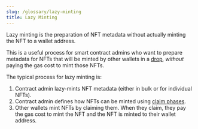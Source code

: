 ```yaml
---
slug: /glossary/lazy-minting
title: Lazy Minting
---
```


Lazy minting is the preparation of NFT metadata without actually minting the NFT to a wallet address.

This is a useful process for smart contract admins who want to prepare metadata for NFTs that will be minted by other wallets in a [drop](/glossary/drop),
_without_ paying the gas cost to mint those NFTs.

The typical process for lazy minting is:

1. Contract admin lazy-mints NFT metadata (either in bulk or for individual NFTs).
2. Contract admin defines how NFTs can be minted using [claim phases](/glossary/claim-phase).
3. Other wallets mint NFTs by claiming them. When they claim, they pay the gas cost to mint the NFT and the NFT is minted to their wallet address.
